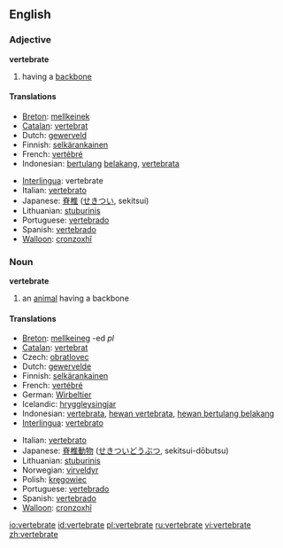 ==English==

===Adjective===
'''vertebrate'''

# having a [[backbone]]

====Translations====
{{top}}
*[[Breton]]: [[mellkeinek]]
*[[Catalan]]: [[vertebrat]]
*Dutch: [[gewerveld]]
*Finnish: [[selkärankainen]]
*French: [[vertébré]]
*Indonesian: [[tulang|bertulang]] [[belakang]], [[vertebrata]]
{{mid}}
*[[Interlingua]]: vertebrate
*Italian: [[vertebrato]]
*Japanese: [[脊椎]] ([[せきつい]], sekitsui)
*Lithuanian: [[stuburinis]] {{m}}
*Portuguese: [[vertebrado]]
*Spanish: [[vertebrado]]
*[[Walloon]]: [[cronzoxhî]]
{{bottom}}

===Noun===
'''vertebrate'''

# an [[animal]] having a backbone

====Translations====
{{top}}
*[[Breton]]: [[mellkeineg]] {{m}} -ed ''pl''
*[[Catalan]]: [[vertebrat]]
*Czech: [[obratlovec]] {{m}}
*Dutch: [[gewervelde]]
*Finnish: [[selkärankainen]]
*French: [[vertébré]] {{m}}
*German: [[Wirbeltier]] {{n}}
*Icelandic: [[hryggleysingjar]]
*Indonesian: [[vertebrata]], [[hewan vertebrata]], [[hewan bertulang belakang]]
*[[Interlingua]]: [[vertebrato]]
{{mid}}
*Italian: [[vertebrato]]
*Japanese: [[脊椎動物]] ([[せきついどうぶつ]], sekitsui-dōbutsu)
*Lithuanian: [[stuburinis]] {{m}}
*Norwegian: [[virveldyr]]
*Polish: [[kręgowiec]] {{m}}
*Portuguese: [[vertebrado]]
*Spanish: [[vertebrado]]
*[[Walloon]]: [[cronzoxhî]]
{{bottom}}

[[io:vertebrate]]
[[id:vertebrate]]
[[pl:vertebrate]]
[[ru:vertebrate]]
[[vi:vertebrate]]
[[zh:vertebrate]]